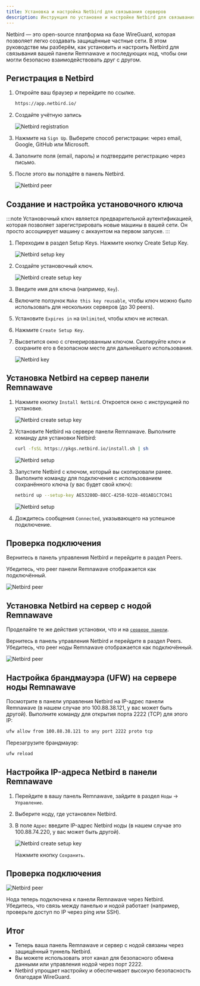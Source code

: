 ```yaml
---
title: Установка и настройка Netbird для связывания серверов
description: Инструкция по установке и настройке Netbird для связывания серверов
---
```



Netbird — это open-source платформа на базе WireGuard, которая позволяет легко создавать защищённые частные сети. В этом руководстве мы разберём, как установить и настроить Netbird для связывания вашей панели Remnawave и последующих нод, чтобы они могли безопасно взаимодействовать друг с другом.

## Регистрация в Netbird

<Steps>

1. Откройте ваш браузер и перейдите по ссылке.

    ```bash
    https://app.netbird.io/
    ```

2. Создайте учётную запись

    <div style={{ display: 'flex', justifyContent: 'center' }}>
      <img 
        src="https://raw.githubusercontent.com/eGamesAPI/remnawave-reverse-proxy/refs/heads/main/docs/src/assets/ru/netbird/register.png" 
        alt="Netbird registration" 
        style={{ maxWidth: '60%' }} 
      />
    </div>

3. Нажмите на `Sign Up`. Выберите способ регистрации: через email, Google, GitHub или Microsoft.

4. Заполните поля (email, пароль) и подтвердите регистрацию через письмо.

5. После этого вы попадёте в панель Netbird.

    ![Netbird peer](https://raw.githubusercontent.com/eGamesAPI/remnawave-reverse-proxy/refs/heads/main/docs/src/assets/ru/netbird/peer.png)

</Steps>

## Создание и настройка установочного ключа

:::note
Установочный ключ является предварительной аутентификацией, которая позволяет зарегистрировать новые машины в вашей сети. Он просто ассоциирует машину с аккаунтом на первом запуске.
:::

<Steps>

1. Переходим в раздел Setup Keys. Нажмите кнопку Create Setup Key.

    ![Netbird setup key](https://raw.githubusercontent.com/eGamesAPI/remnawave-reverse-proxy/refs/heads/main/docs/src/assets/ru/netbird/setup_key.png)

2. Создайте установочный ключ.

    <div style={{ display: 'flex', justifyContent: 'center' }}>
      <img 
        src="https://raw.githubusercontent.com/eGamesAPI/remnawave-reverse-proxy/refs/heads/main/docs/src/assets/ru/netbird/create_new_setup_key.png" 
        alt="Netbird create setup key" 
        style={{ maxWidth: '60%' }} 
      />
    </div>

3. Введите имя для ключа (например, `Key`).

4. Включите ползунок `Make this key reusable`, чтобы ключ можно было использовать для нескольких серверов (до 30 peers).

5. Установите `Expires in` на `Unlimited`, чтобы ключ не истекал.

6. Нажмите `Create Setup Key`.

7. Высветится окно с сгенерированным ключом.
Скопируйте ключ и сохраните его в безопасном месте для дальнейшего использования.

    <div style={{ display: 'flex', justifyContent: 'center' }}>
      <img 
        src="https://raw.githubusercontent.com/eGamesAPI/remnawave-reverse-proxy/refs/heads/main/docs/src/assets/ru/netbird/key.png" 
        alt="Netbird key" 
        style={{ maxWidth: '60%' }} 
      />
    </div>

</Steps>

## Установка Netbird на сервер панели Remnawave

<Steps>

1. Нажмите кнопку `Install Netbird`.
    Откроется окно с инструкцией по установке.

    <div style={{ display: 'flex', justifyContent: 'center' }}>
      <img 
        src="https://raw.githubusercontent.com/eGamesAPI/remnawave-reverse-proxy/refs/heads/main/docs/src/assets/ru/netbird/install_netbird.png" 
        alt="Netbird create setup key" 
        style={{ maxWidth: '75%' }} 
      />
    </div>

2. Установите Netbird на сервере панели Remnawave. Выполните команду для установки Netbird:

    ```bash
    curl -fsSL https://pkgs.netbird.io/install.sh | sh
    ```

    ![Netbird setup](https://raw.githubusercontent.com/eGamesAPI/remnawave-reverse-proxy/refs/heads/main/docs/src/assets/ru/netbird/setup_netbird.png)

3. Запустите Netbird с ключом, который вы скопировали ранее. Выполните команду для подключения с использованием сохранённого ключа (у вас будет свой ключ):

    ```bash
    netbird up --setup-key AE53280D-88CC-4250-9228-401AB1C7C041
    ```

    ![Netbird setup](https://raw.githubusercontent.com/eGamesAPI/remnawave-reverse-proxy/refs/heads/main/docs/src/assets/ru/netbird/setup_netbird2.png)

4. Дождитесь сообщения `Connected`, указывающего на успешное подключение.

</Steps>

## Проверка подключения

Вернитесь в панель управления Netbird и перейдите в раздел Peers.

Убедитесь, что peer панели Remnawave отображается как подключённый.

![Netbird peer](https://raw.githubusercontent.com/eGamesAPI/remnawave-reverse-proxy/refs/heads/main/docs/src/assets/ru/netbird/peer_netbird.png)

## Установка Netbird на сервер с нодой Remnawave

Проделайте те же действия установки, что и на [`сервере панели`](https://wiki.egam.es/ru/configuration/netbird/#%D1%83%D1%81%D1%82%D0%B0%D0%BD%D0%BE%D0%B2%D0%BA%D0%B0-netbird-%D0%BD%D0%B0-%D1%81%D0%B5%D1%80%D0%B2%D0%B5%D1%80-%D0%BF%D0%B0%D0%BD%D0%B5%D0%BB%D0%B8-remnawave).

Вернитесь в панель управления Netbird и перейдите в раздел Peers. Убедитесь, что peer ноды Remnawave отображается как подключённый. 

![Netbird peer](https://raw.githubusercontent.com/eGamesAPI/remnawave-reverse-proxy/refs/heads/main/docs/src/assets/ru/netbird/peer_netbird_node.png)

## Настройка брандмауэра (UFW) на сервере ноды Remnawave

Посмотрите в панели управления Netbird на IP-адрес панели Remnawave (в нашем случае это 100.88.38.121, у вас может быть другой).
Выполните команду для открытия порта 2222 (TCP) для этого IP:

```bash
ufw allow from 100.88.38.121 to any port 2222 proto tcp
```

Перезагрузите брандмауэр:

```bash
ufw reload
```

## Настройка IP-адреса Netbird в панели Remnawave

<Steps>

1. Перейдите в вашу панель Remnawave, зайдите в раздел `Ноды` → `Управление`.

2. Выберите ноду, где установлен Netbird.

3. В поле `Адрес` введите IP-адрес Netbird ноды (в нашем случае это 100.88.74.220, у вас может быть другой).

    <div style={{ display: 'flex', justifyContent: 'center' }}>
      <img 
        src="https://raw.githubusercontent.com/eGamesAPI/remnawave-reverse-proxy/refs/heads/main/docs/src/assets/ru/netbird/ip_netbird_node.png" 
        alt="Netbird create setup key" 
        style={{ maxWidth: '75%' }} 
      />
    </div>
    
    Нажмите кнопку `Сохранить`.

</Steps>

## Проверка подключения

![Netbird peer](https://raw.githubusercontent.com/eGamesAPI/remnawave-reverse-proxy/refs/heads/main/docs/src/assets/ru/netbird/ip_netbird_node1.png)

Нода теперь подключена к панели Remnawave через Netbird.
Убедитесь, что связь между панелью и нодой работает (например, проверьте доступ по IP через ping или SSH).

## Итог

- Теперь ваша панель Remnawave и сервер с нодой связаны через защищённый туннель Netbird. 
- Вы можете использовать этот канал для безопасного обмена данными или управления нодой через порт 2222. 
- Netbird упрощает настройку и обеспечивает высокую безопасность благодаря WireGuard.
